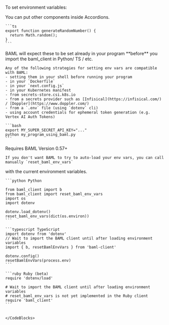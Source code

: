 To set environment variables:

<AccordionGroup>
  <Accordion title="In the VSCode Playground">
    You can put other components inside Accordions.

    ```ts
    export function generateRandomNumber() {
      return Math.random();
    }   
    ```

  </Accordion>

  <Accordion title="For your app (default)">
    BAML will expect these to be set already in your program **before** you import the baml_client in Python/ TS / etc.

    Any of the following strategies for setting env vars are compatible with BAML:
    - setting them in your shell before running your program
    - in your `Dockerfile`
    - in your `next.config.js`
    - in your Kubernetes manifest
    - from secrets-store.csi.k8s.io
    - from a secrets provider such as [Infisical](https://infisical.com/) / [Doppler](https://www.doppler.com/)
    - from a `.env` file (using `dotenv` cli)
    - using account credentials for ephemeral token generation (e.g. Vertex AI Auth Tokens)

    ```bash
    export MY_SUPER_SECRET_API_KEY="..."
    python my_program_using_baml.py
    ```
  </Accordion>
  
  <Accordion title="For your app (manually)">
    <Info>
    Requires BAML Version 0.57+
    </Info>

    If you don't want BAML to try to auto-load your env vars, you can call manually `reset_baml_env_vars`
with the current environment variables.
    <CodeBlocks>

    ```python Python

    from baml_client import b
    from baml_client import reset_baml_env_vars
    import os
    import dotenv

    dotenv.load_dotenv()
    reset_baml_env_vars(dict(os.environ))
    ```

    ```typescript TypeScript
    import dotenv from 'dotenv'
    // Wait to import the BAML client until after loading environment variables
    import { b, resetBamlEnvVars } from 'baml-client'

    dotenv.config()
    resetBamlEnvVars(process.env)
    ```

    ```ruby Ruby (beta)
    require 'dotenv/load'

    # Wait to import the BAML client until after loading environment variables
    # reset_baml_env_vars is not yet implemented in the Ruby client
    require 'baml_client'
    ```


    </CodeBlocks>
  </Accordion>
</AccordionGroup>
